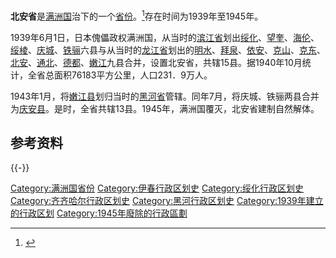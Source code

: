 {{Infobox Former Subdivision
|native_name = 
|conventional_long_name = 北安省
|common_name = 北安省
|abbrev = 
|p1 = 滨江省
|flag_p1 = Flag of Manchukuo.svg
|p2 = 龙江省
|flag_p2 = Flag of Manchukuo.svg
|s1 = 嫩江省
|flag_s1 = Flag of the Republic of China.svg
|capital = [[北安市|北安街]]
|subdivision = [[满洲国行政区划|省]]
|nation = {{MCK}}
|year_start = 1939年
|event_start = 
|date_start = 
|year_end = 1945年
|event_end = 
|date_end = 
|image_map = 
|image_map_caption = 
|stat_year1  = 1940年
|stat_area1 = 76183
|stat_pop1 = 2319000
|today = {{CHN}}[[黑龙江省|黑龙江省]]
}}
'''北安省'''是[[满洲国|满洲国]]治下的一个[[省_(行政區劃)|省份]]。<ref>{{cite web|title=北安省|url=http://www.zglz.gov.cn/html/2012/gjdm_0520/341.html|publisher=黑龙江省情信息网|accessdate=2013-06-03|archive-url=https://web.archive.org/web/20130501062541/http://www.zglz.gov.cn/html/2012/gjdm_0520/341.html|archive-date=2013-05-01|dead-url=yes}}</ref>存在时间为1939年至1945年。

1939年6月1日，日本傀儡政权满洲国，从当时的[[滨江省|滨江省]]划出[[绥化县|绥化]]、[[望奎县|望奎]]、[[海伦县|海伦]]、[[绥棱县|绥棱]]、[[庆城县_(中华民国)|庆城]]、[[铁骊县|铁骊]]六县与从当时的[[龍江省|龙江省]]划出的[[明水县|明水]]、[[拜泉县|拜泉]]、[[依安县|依安]]、[[克山县|克山]]、[[克东县|克东]]、[[北安县|北安]]、[[通北县|通北]]、[[德都县|德都]]、[[嫩江县|嫩江]]九县合并，设置北安省，共辖15县。据1940年10月统计，全省总面积76183平方公里，人口231．9万人。

1943年1月，将[[嫩江县|嫩江县]]划归当时的[[黑河省|黑河省]]管辖。同年7月，将庆城、铁骊两县合并为[[庆安县|庆安县]]。是时，全省共辖13县。1945年，满洲国覆灭，北安省建制自然解体。

==参考资料==
{{Reflist}}

{{-}}
{{滿洲國行政區劃}}
[[Category:满洲国省份|Category:满洲国省份]]

[[Category:伊春行政区划史|Category:伊春行政区划史]]
[[Category:绥化行政区划史|Category:绥化行政区划史]]
[[Category:齐齐哈尔行政区划史|Category:齐齐哈尔行政区划史]]
[[Category:黑河行政区划史|Category:黑河行政区划史]]
[[Category:1939年建立的行政区划|Category:1939年建立的行政区划]]
[[Category:1945年廢除的行政區劃|Category:1945年廢除的行政區劃]]